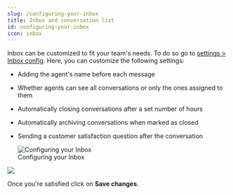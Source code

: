 ```yaml
---
slug: /configuring-your-inbox
title: Inbox and conversation list
id: configuring-your-inbox
icon: inbox
---
```


Inbox can be customized to fit your team's needs. To do so go to [settings > Inbox config](https://app.hilos.io/config/account/inbox). Here, you can customize the following settings:

- Adding the agent's name before each message
- Whether agents can see all conversations or only the ones assigned to them
- Automatically closing conversations after a set number of hours
- Automatically archiving conversations when marked as closed
- Sending a customer satisfaction question after the conversation

    <Frame>
          <img
              src='https://hilos-media.s3.us-east-2.amazonaws.com/documentation/userdocs/once-youre-connected/hilos-setup/inbox-settings.png'
              alt='Configuring your Inbox'
            />
  <figcaption>Configuring your Inbox</figcaption>
      </Frame>

<Frame>
  <img src='https://hilos-media.s3.us-east-2.amazonaws.com/documentation/userdocs/using-hilos/reference/inbox/configuring-your-inbox/img1.png' />
</Frame>

Once you're satisfied click on **Save changes**.
